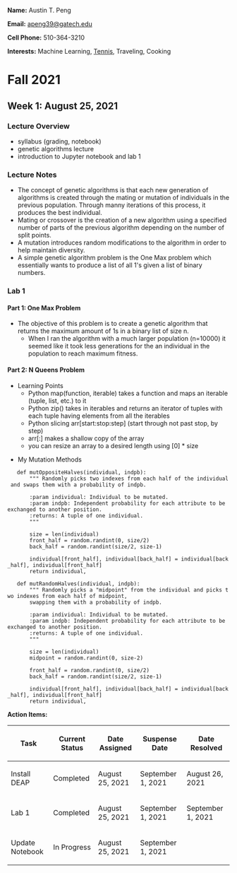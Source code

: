 '''Name:''' Austin T. Peng

'''Email:''' [mailto:apeng39@gatech.edu apeng39@gatech.edu]

'''Cell Phone:''' 510-364-3210

'''Interests:''' Machine Learning, [https://sites.google.com/view/gtclubtennis Tennis], Traveling, Cooking

= Fall 2021 =
== Week 1: August 25, 2021 ==
=== Lecture Overview ===
* syllabus (grading, notebook)
* genetic algorithms lecture
* introduction to Jupyter notebook and lab 1
=== Lecture Notes ===
* The concept of genetic algorithms is that each new generation of algorithms is created through the mating or mutation of individuals in the previous population. Through manny iterations of this process, it produces the best individual.
* Mating or crossover is the creation of a new algorithm using a specified number of parts of the previous algorithm depending on the number of split points.
* A mutation introduces random modifications to the algorithm in order to help maintain diversity.
* A simple genetic algorithm problem is the One Max problem which essentially wants to produce a list of all 1's given a list of binary numbers.

=== Lab 1 ===
==== Part 1: One Max Problem ====
* The objective of this problem is to create a genetic algorithm that returns the maximum amount of 1s in a binary list of size n.
** When I ran the algorithm with a much larger population (n=10000) it seemed like it took less generations for the an individual in the population to reach maximum fitness.

==== Part 2: N Queens Problem ====
* Learning Points
** Python map(function, iterable) takes a function and maps an iterable (tuple, list, etc.) to it
** Python zip() takes in iterables and returns an iterator of tuples with each tuple having elements from all the iterables
** Python slicing arr[start:stop:step] (start through not past stop, by step)
** arr[:] makes a shallow copy of the array
** you can resize an array to a desired length using [0] * size

* My Mutation Methods
 <nowiki>

    def mutOppositeHalves(individual, indpb):
        """ Randomly picks two indexes from each half of the individual and swaps them with a probability of indpb.
        
        :param individual: Individual to be mutated.
        :param indpb: Independent probability for each attribute to be exchanged to another position.
        :returns: A tuple of one individual.
        """
    
        size = len(individual)
        front_half = random.randint(0, size/2)
        back_half = random.randint(size/2, size-1)
            
        individual[front_half], individual[back_half] = individual[back_half], individual[front_half]
        return individual,

 <nowiki>

    def mutRandomHalves(individual, indpb):
        """ Randomly picks a "midpoint" from the individual and picks two indexes from each half of midpoint,
        swapping them with a probability of indpb.
    
        :param individual: Individual to be mutated.
        :param indpb: Independent probability for each attribute to be exchanged to another position.
        :returns: A tuple of one individual.
        """
    
        size = len(individual)
        midpoint = random.randint(0, size-2)
        
        front_half = random.randint(0, size/2)
        back_half = random.randint(size/2, size-1)
            
        individual[front_half], individual[back_half] = individual[back_half], individual[front_half]
        return individual,

'''Action Items:'''
{| class="wikitable"
!Task
!Current Status
!Date Assigned
!Suspense Date
!Date Resolved
|-
|Install DEAP
|Completed
|August 25, 2021
|September 1, 2021
|August 26, 2021
|-
|Lab 1
|Completed
|August 25, 2021
|September 1, 2021
|September 1, 2021
|-
|Update Notebook
|In Progress
|August 25, 2021
|September 1, 2021
|
|}

